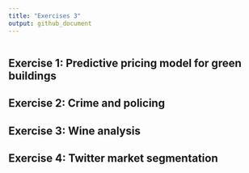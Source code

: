 ```yaml
---
title: "Exercises 3"
output: github_document
---
```


```r

```

## Exercise 1: Predictive pricing model for green buildings

## Exercise 2: Crime and policing

## Exercise 3: Wine analysis

## Exercise 4: Twitter market segmentation